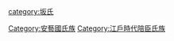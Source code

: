 [[category:坂氏|category:坂氏]]
[[Category:安藝國氏族|Category:安藝國氏族]]
[[Category:江戶時代陪臣氏族|Category:江戶時代陪臣氏族]]